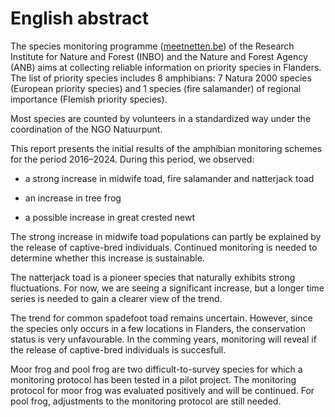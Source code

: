 \benglish

# English abstract {.unnumbered}

The species monitoring programme ([meetnetten.be](www.meetnetten.be)) of the Research Institute for Nature and Forest (INBO) and the Nature and Forest Agency (ANB) aims at collecting reliable information on priority species in Flanders.
The list of priority species includes 8 amphibians: 7 Natura 2000 species (European priority species) and 1 species (fire salamander) of regional importance (Flemish priority species).

Most species are counted by volunteers in a standardized way under the coordination of the NGO Natuurpunt.

This report presents the initial results of the amphibian monitoring schemes for the period 2016–2024.
During this period, we observed:

-   a strong increase in midwife toad, fire salamander and natterjack toad

-   an increase in tree frog

-   a possible increase in great crested newt

The strong increase in midwife toad populations can partly be explained by the release of captive-bred individuals.
Continued monitoring is needed to determine whether this increase is sustainable.

The natterjack toad is a pioneer species that naturally exhibits strong fluctuations.
For now, we are seeing a significant increase, but a longer time series is needed to gain a clearer view of the trend.

The trend for common spadefoot toad remains uncertain.
However, since the species only occurs in a few locations in Flanders, the conservation status is very unfavourable.
In the comming years, monitoring will reveal if the release of captive-bred individuals is succesfull.

Moor frog and pool frog are two difficult-to-survey species for which a monitoring protocol has been tested in a pilot project.
The monitoring protocol for moor frog was evaluated positively and will be continued.
For pool frog, adjustments to the monitoring protocol are still needed.
\eenglish

